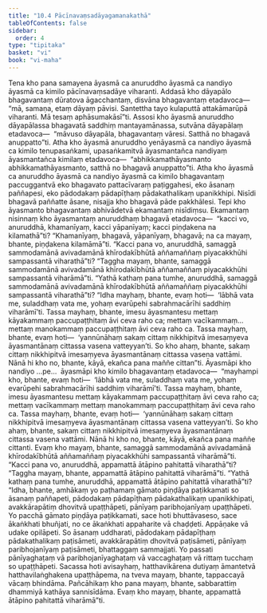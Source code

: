 ```yaml
---
title: "10.4 Pācīnavaṃsadāyagamanakathā"
tableOfContents: false
sidebar:
  order: 4
type: "tipitaka"
basket: "vi"
book: "vi-maha"
---
```



<DynamicBreadcrumb />

<Division number="466" book="vi-maha" e="ch" v="3" p="497">

<Paragraph number="1992" book="vi-maha">
Tena kho pana samayena āyasmā ca anuruddho āyasmā ca nandiyo āyasmā ca kimilo pācīnavaṃsadāye viharanti. Addasā kho dāyapālo bhagavantaṃ dūratova āgacchantaṃ, disvāna bhagavantaṃ etadavoca—  “mā, samaṇa, etaṃ dāyaṃ pāvisi. Santettha tayo kulaputtā attakāmarūpā viharanti. Mā tesaṃ aphāsumakāsī”ti. Assosi kho āyasmā anuruddho dāyapālassa bhagavatā saddhiṃ mantayamānassa, sutvāna dāyapālaṃ etadavoca—  “māvuso dāyapāla, bhagavantaṃ vāresi. Satthā no bhagavā anuppatto”ti. Atha kho āyasmā anuruddho yenāyasmā ca nandiyo āyasmā ca kimilo tenupasaṅkami, upasaṅkamitvā āyasmantañca nandiyaṃ āyasmantañca kimilaṃ etadavoca—  “abhikkamathāyasmanto abhikkamathāyasmanto, satthā no bhagavā anuppatto”ti.
</Paragraph>

<Paragraph number="1993" book="vi-maha">
Atha kho āyasmā ca anuruddho āyasmā ca nandiyo āyasmā ca kimilo bhagavantaṃ paccuggantvā eko bhagavato pattacīvaraṃ paṭiggahesi, eko āsanaṃ paññapesi, eko pādodakaṃ pādapīṭhaṃ pādakathalikaṃ upanikkhipi. Nisīdi bhagavā paññatte āsane, nisajja kho bhagavā pāde pakkhālesi. Tepi kho āyasmanto bhagavantaṃ abhivādetvā ekamantaṃ nisīdiṃsu. Ekamantaṃ nisinnaṃ kho āyasmantaṃ anuruddhaṃ bhagavā etadavoca—  “kacci vo, anuruddhā, khamanīyaṃ, kacci yāpanīyaṃ; kacci piṇḍakena na kilamathā”ti? “Khamanīyaṃ, bhagavā, yāpanīyaṃ, bhagavā; na ca mayaṃ, bhante, piṇḍakena kilamāmā”ti.
</Paragraph>

<Paragraph number="1994" book="vi-maha">
“Kacci pana vo, anuruddhā, samaggā sammodamānā avivadamānā khīrodakībhūtā aññamaññaṃ piyacakkhūhi sampassantā viharathā”ti? “Taggha mayaṃ, bhante, samaggā sammodamānā avivadamānā khīrodakībhūtā aññamaññaṃ piyacakkhūhi sampassantā viharāmā”ti. “Yathā kathaṃ pana tumhe, anuruddhā, samaggā sammodamānā avivadamānā khīrodakībhūtā aññamaññaṃ piyacakkhūhi sampassantā viharathā”ti? “Idha mayhaṃ, bhante, evaṃ hoti—  ‘lābhā vata me, suladdhaṃ vata me, yohaṃ evarūpehi sabrahmacārīhi saddhiṃ viharāmī’ti. Tassa mayhaṃ, bhante, imesu āyasmantesu mettaṃ kāyakammaṃ paccupaṭṭhitaṃ āvi ceva raho ca; mettaṃ vacīkammaṃ…  mettaṃ manokammaṃ paccupaṭṭhitaṃ āvi ceva raho ca. Tassa mayhaṃ, bhante, evaṃ hoti—  ‘yannūnāhaṃ sakaṃ cittaṃ nikkhipitvā imesaṃyeva āyasmantānaṃ cittassa vasena vatteyyan’ti. So kho ahaṃ, bhante, sakaṃ cittaṃ nikkhipitvā imesaṃyeva āyasmantānaṃ cittassa vasena vattāmi. Nānā hi kho no, bhante, kāyā, ekañca pana maññe cittan”ti.
</Paragraph>

<Paragraph number="1995" book="vi-maha">
Āyasmāpi kho nandiyo …pe…  āyasmāpi kho kimilo bhagavantaṃ etadavoca—  “mayhampi kho, bhante, evaṃ hoti—  ‘lābhā vata me, suladdhaṃ vata me, yohaṃ evarūpehi sabrahmacārīhi saddhiṃ viharāmī’ti. Tassa mayhaṃ, bhante, imesu āyasmantesu mettaṃ kāyakammaṃ paccupaṭṭhitaṃ āvi ceva raho ca; mettaṃ vacīkammaṃ mettaṃ manokammaṃ paccupaṭṭhitaṃ āvi ceva raho ca. Tassa mayhaṃ, bhante, evaṃ hoti—  ‘yannūnāhaṃ sakaṃ cittaṃ nikkhipitvā imesaṃyeva āyasmantānaṃ cittassa vasena vatteyyan’ti. So kho ahaṃ, bhante, sakaṃ cittaṃ nikkhipitvā imesaṃyeva āyasmantānaṃ cittassa vasena vattāmi. Nānā hi kho no, bhante, kāyā, ekañca pana maññe cittanti. Evaṃ kho mayaṃ, bhante, samaggā sammodamānā avivadamānā khīrodakībhūtā aññamaññaṃ piyacakkhūhi sampassantā viharāmā”ti.
</Paragraph>

<Paragraph number="1996" book="vi-maha">
“Kacci pana vo, anuruddhā, appamattā ātāpino pahitattā viharathā”ti? “Taggha mayaṃ, bhante, appamattā ātāpino pahitattā viharāmā”ti. “Yathā kathaṃ pana tumhe, anuruddhā, appamattā ātāpino pahitattā viharathā”ti? “Idha, bhante, amhākaṃ yo paṭhamaṃ gāmato piṇḍāya paṭikkamati so āsanaṃ paññapeti, pādodakaṃ pādapīṭhaṃ pādakathalikaṃ upanikkhipati, avakkārapātiṃ dhovitvā upaṭṭhāpeti, pānīyaṃ paribhojanīyaṃ upaṭṭhāpeti. Yo pacchā gāmato piṇḍāya paṭikkamati, sace hoti bhuttāvaseso, sace ākaṅkhati bhuñjati, no ce ākaṅkhati appaharite vā chaḍḍeti. Appāṇake vā udake opilāpeti. So āsanaṃ uddharati, pādodakaṃ pādapīṭhaṃ pādakathalikaṃ paṭisāmeti, avakkārapātiṃ dhovitvā paṭisāmeti, pānīyaṃ paribhojanīyaṃ paṭisāmeti, bhattaggaṃ sammajjati. Yo passati pānīyaghaṭaṃ vā paribhojanīyaghaṭaṃ vā vaccaghaṭaṃ vā rittaṃ tucchaṃ so upaṭṭhāpeti. Sacassa hoti avisayhaṃ, hatthavikārena dutiyaṃ āmantetvā hatthavilaṅghakena upaṭṭhāpema, na tveva mayaṃ, bhante, tappaccayā vācaṃ bhindāma. Pañcāhikaṃ kho pana mayaṃ, bhante, sabbarattiṃ dhammiyā kathāya sannisīdāma. Evaṃ kho mayaṃ, bhante, appamattā ātāpino pahitattā viharāmā”ti.
</Paragraph>
</Division>
